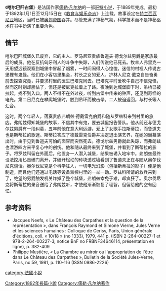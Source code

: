 {{noteTA
|G1=Popes
|1=zh-hans:儒勒; zh-hant:朱爾;
|2=zh-hans:特兰西瓦尼亚; zh-hant:外西凡尼亞;
}}
{{infobox book <!-- See Wikipedia:WikiProject_Novels or Wikipedia:WikiProject_Books -->
| name          = 喀尔巴阡古堡
| title_orig    = Le Château des Carpathes
| translator    = 
| image         = 'The Carpathian Castle' by Léon Benett 33.jpg
| author        = [[儒勒·凡尔纳|儒勒·凡尔纳]]
| illustrator   = [[Léon_Benett|Léon Benett]]
| cover_artist  = 
| country       = 法国
| language      = 法语
| series        = [[奇异的旅行|奇异的旅行]] #37
| genre         = [[科幻小说|科幻小说]]、<br>[[恐怖小说|恐怖小说]] 
| publisher     = [[Pierre-Jules_Hetzel|Pierre-Jules Hetzel]]
| release_date  = 1892
| media_type    = 
| pages         = 
| isbn          = N/A
| preceded_by   = [[布兰尼肯夫人|布兰尼肯夫人]]
| followed_by   = [[特派记者：篷巴拉克历险记|特派记者：篷巴拉克历险记]]
}}
《'''喀尔巴阡古堡'''》是法国作家[[儒勒·凡尔纳|儒勒·凡尔纳]]的一部[[哥特小说|哥特小说]]，于1889年完成。最初于1892年1月1日至12月15日在《[[教育与娱乐杂志|教育与娱乐杂志]]》上连载。故事设定在[[特兰西瓦尼亚|特兰西瓦尼亚]]地区，当时已被[[奥匈帝国|奥匈帝国]]吞并。尽管充满了神秘气氛，科学技术而不是神秘巫术在书中扮演了重要角色。

==情节==
喀尔巴阡城堡久已废弃，它的主人、罗马尼亚贵族鲁道夫·德戈尔兹男爵是家族最后的成员。他在反抗匈牙利人的斗争中失踪，人们传说他已死去。牧羊人弗里克一天用望远镜观察到城堡中冒起了烟雾，一时间闹得人心惶惶，迷信的村裡人传说古堡裡有鬼怪。他们在小客店里集会，村长之女的爱人、护林人尼克·戴克自告奋勇前去探查究竟，并要求村里的医生巴塔克同去。巴塔克平时爱吹牛自己不信鬼怪，然而这时刻却胆怯了，但还是被尼克拉着上了路。夜晚到达城堡脚下时，吊桥已被拉起，找不到入口。两人不得不在外过夜，听到古堡中传来的钟声，还见到奇怪的电光。第二日尼克在攀爬城堡时，触到吊环而被击晕。二人被迫返回，与村长等人汇合。

这时，两个年轻人，落寞贵族弗朗兹·德戴雷克伯爵和随从罗兹科来到村里的旅店。弗朗兹得知城堡的故事，不信其中有鬼，要去城里报告警队。他从前还与德戈尔兹男爵有一段纠葛，五年前他在意大利远游，爱上了女歌手拉斯蒂拉，而鲁道夫也是斯蒂拉的歌迷。斯蒂拉答应了德戴雷克伯爵并决定退出演艺界，在她的谢幕演出时，由于见到鲁道夫可怕的面容而突然死去。德戈尔兹男爵就此失踪，而弗朗兹也漂游四方来平复心中的创伤。他和随从最终来到了城堡，并看到了斯蒂拉的影子。将罗兹科留在外面后，他置身一人潜入城堡，结果被诱入地牢中。弗朗兹最终设法挖用匕首破门离开，并破开松动的砖块透过墙看到了鲁道夫正在与随从奥尔伐尼克谈话。奥尔伐尼克是个科学狂人，一切电光幻影（包括斯蒂拉的影子）便是他制造，而且他们还通过电话等设备监控村里的一举一动。罗兹科所请的救兵来到了，绝望的男爵触发机关炸掉了整个城堡，弗朗兹幸免于难，却疯狂了。奥尔伐尼克将斯蒂拉的录音送给了弗朗兹听，才使他渐渐恢复了理智，但留给他的空有回忆。

==参考资料==
*Jacques Neefs, « Le Château des Carpathes et la question de la représentation », dans François Raymond et Simone Vierne, Jules Verne et les sciences humaines : Colloque de Cerisy, Paris, Union générale d'éditions, coll. « 10/18 » (no 1333), 1979, 441 p. (ISBN 2-264-00227-1 et 978-2-264-00227-3, notice BnF no FRBNF34646114, présentation en ligne), p. 382-409
*Philippe Mustière, « La Chambre au miroir ou l'appropriation de l'être dans Le Château des Carpathes », Bulletin de la Société Jules-Verne, Paris, no 59, 1981, p. 110-116 (ISSN 0986-2226)

{{凡尔纳}}

[[category:法國小說|category:法國小說]]
[[Category:1892年長篇小說|Category:1892年長篇小說]]
[[Category:儒勒·凡尔纳著作|Category:儒勒·凡尔纳著作]]